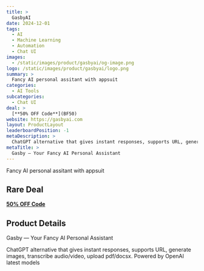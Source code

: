 ```yaml
---
title: >
  GasbyAI
date: 2024-12-01
tags:
  - AI
  - Machine Learning
  - Automation
  - Chat UI
images:
  - /static/images/product/gasbyai/og-image.png
logo: /static/images/product/gasbyai/logo.png
summary: >
  Fancy AI personal assitant with appsuit
categories:
  - AI Tools
subcategories:
  - Chat UI
deal: >
  [**50% OFF Code**](BF50)
website: https://gasbyai.com
layout: ProductLayout
leaderboardPosition: -1
metaDescription: >
  ChatGPT alternative that gives instant responses, supports URL, generate images, transcribe audio/video, upload pdf/docsx. Powered by OpenAI latest models
metaTitle: >
  Gasby — Your Fancy AI Personal Assistant
---
```

Fancy AI personal assitant with appsuit

## Rare Deal

[**50% OFF Code**](BF50)

## Product Details

Gasby — Your Fancy AI Personal Assistant

ChatGPT alternative that gives instant responses, supports URL, generate images, transcribe audio/video, upload pdf/docsx. Powered by OpenAI latest models
